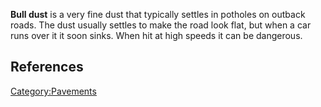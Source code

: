 '''Bull dust''' is a very fine dust that typically settles in potholes on outback roads. The dust usually settles to make the road look flat, but when a car runs over it it soon sinks. When hit at high speeds it can be dangerous.
{{road-stub}}
== References ==
{{unreferenced}}
<references />

[[Category:Pavements]]